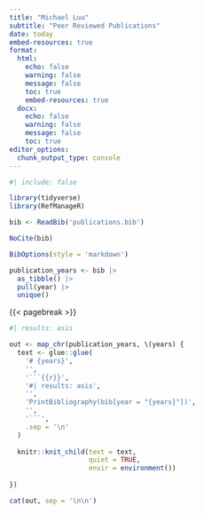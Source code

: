 ```yaml
---
title: "Michael Luu"
subtitle: "Peer Reviewed Publications"
date: today
embed-resources: true
format:
  html:
    echo: false
    warning: false
    message: false
    toc: true
    embed-resources: true
  docx:
    echo: false
    warning: false
    message: false
    toc: true
editor_options: 
  chunk_output_type: console
---
```


```r
#| include: false

library(tidyverse)
library(RefManageR)

bib <- ReadBib('publications.bib')

NoCite(bib)

BibOptions(style = 'markdown')

publication_years <- bib |> 
  as_tibble() |> 
  pull(year) |> 
  unique()
```

{{< pagebreak >}}

```r
#| results: asis

out <- map_chr(publication_years, \(years) {
  text <- glue::glue(
    '# {years}',
    '',
    '```{{r}}',
    '#| results: asis',
    '',
    'PrintBibliography(bib[year = "{years}"])',
    '',
    '```',
    .sep = '\n'
  )
  
  knitr::knit_child(text = text,
                    quiet = TRUE,
                    envir = environment())
  
})

cat(out, sep = '\n\n')

```


